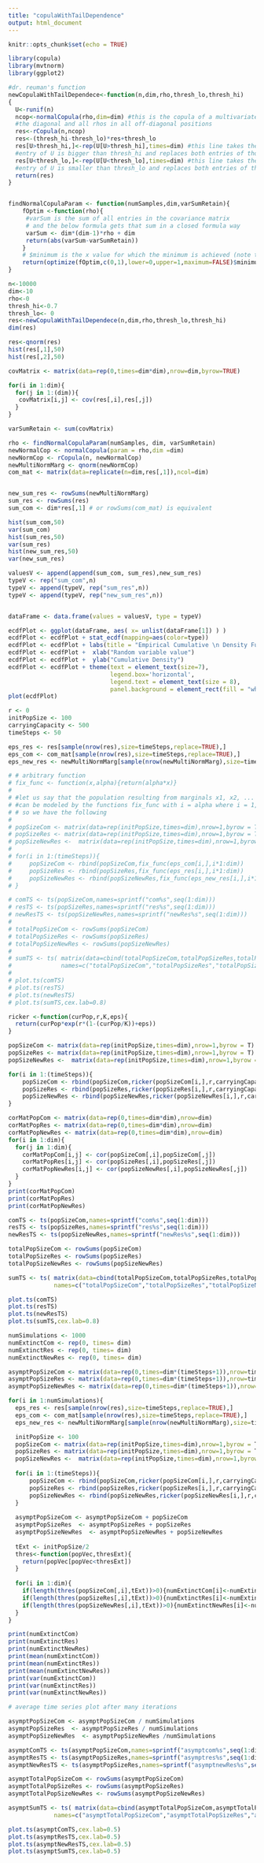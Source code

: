 ```yaml
---
title: "copulaWithTailDependence"
output: html_document
---
```


```r
knitr::opts_chunk$set(echo = TRUE)
```
```r
library(copula)
library(mvtnorm)
library(ggplot2)
```

```r
#dr. reuman's function
newCopulaWithTailDependece<-function(n,dim,rho,thresh_lo,thresh_hi)
{
  U<-runif(n)
  ncop<-normalCopula(rho,dim=dim) #this is the copula of a multivariate normal with covariance matrix having 1s on
  #the diagonal and all rhos in all off-diagonal positions
  res<-rCopula(n,ncop)
  res<-(thresh_hi-thresh_lo)*res+thresh_lo
  res[U>thresh_hi,]<-rep(U[U>thresh_hi],times=dim) #this line takes the rows of res for which the corresponding
  #entry of U is bigger than thresh_hi and replaces both entries of those rows by the corresponding value of U
  res[U<thresh_lo,]<-rep(U[U<thresh_lo],times=dim) #this line takes the rows of res for which the corresponding
  #entry of U is smaller than thresh_lo and replaces both entries of those rows by the corresponding value of U
  return(res)
}


findNormalCopulaParam <- function(numSamples,dim,varSumRetain){
    fOptim <-function(rho){
     #varSum is the sum of all entries in the covariance matrix 
     # and the below formula gets that sum in a closed formula way
     varSum <- dim*(dim-1)*rho + dim
     return(abs(varSum-varSumRetain))
    }
    # $minimum is the x value for which the minimum is achieved (note that optimize returns a list) 
    return(optimize(fOptim,c(0,1),lower=0,upper=1,maximum=FALSE)$minimum)
}
```

```r
n<-10000
dim<-10 
rho<-0
thresh_hi<-0.7
thresh_lo<- 0
res<-newCopulaWithTailDependece(n,dim,rho,thresh_lo,thresh_hi)
dim(res)

res<-qnorm(res)
hist(res[,1],50)
hist(res[,2],50)
```
```r
covMatrix <- matrix(data=rep(0,times=dim*dim),nrow=dim,byrow=TRUE)

for(i in 1:dim){
  for(j in 1:(dim)){
   covMatrix[i,j] <- cov(res[,i],res[,j])
  }
}

varSumRetain <- sum(covMatrix)
```

```r
rho <- findNormalCopulaParam(numSamples, dim, varSumRetain)
newNormalCop <- normalCopula(param = rho,dim =dim)
newNormCop <- rCopula(n, newNormalCop)
newMultiNormMarg <- qnorm(newNormCop)
com_mat <- matrix(data=replicate(n=dim,res[,1]),ncol=dim)


new_sum_res <- rowSums(newMultiNormMarg)
sum_res <- rowSums(res)
sum_com <- dim*res[,1] # or rowSums(com_mat) is equivalent

hist(sum_com,50)
var(sum_com)
hist(sum_res,50)
var(sum_res)
hist(new_sum_res,50)
var(new_sum_res)
```

```r
valuesV <- append(append(sum_com, sum_res),new_sum_res)
typeV <- rep("sum_com",n)
typeV <- append(typeV, rep("sum_res",n))
typeV <- append(typeV, rep("new_sum_res",n))


dataFrame <- data.frame(values = valuesV, type = typeV)

ecdfPlot <- ggplot(dataFrame, aes( x= unlist(dataFrame[1]) ) )
ecdfPlot <- ecdfPlot + stat_ecdf(mapping=aes(color=type))
ecdfPlot <- ecdfPlot + labs(title = "Empirical Cumulative \n Density Function")
ecdfPlot <- ecdfPlot +  xlab("Random variable value")
ecdfPlot <- ecdfPlot +  ylab("Cumulative Density")
ecdfPlot <- ecdfPlot + theme(text = element_text(size=7),
                             legend.box='horizontal',
                             legend.text = element_text(size = 8),
                             panel.background = element_rect(fill = "white")) + scale_colour_brewer(palette = "Set1")
plot(ecdfPlot)
```

```r
r <- 0 
initPopSize <- 100
carryingCapacity <- 500
timeSteps <- 50

eps_res <- res[sample(nrow(res),size=timeSteps,replace=TRUE),]
eps_com <- com_mat[sample(nrow(res),size=timeSteps,replace=TRUE),]
eps_new_res <- newMultiNormMarg[sample(nrow(newMultiNormMarg),size=timeSteps,replace=TRUE),]

```

```r
# # arbitrary function
# fix_func <- function(x,alpha){return(alpha*x)} 
# 
# #let us say that the population resulting from marginals x1, x2, ... ,xn 
# #can be modeled by the functions fix_func with i = alpha where i = 1, 2, ... n
# # so we have the following
# 
# popSizeCom <- matrix(data=rep(initPopSize,times=dim),nrow=1,byrow = T)
# popSizeRes <- matrix(data=rep(initPopSize,times=dim),nrow=1,byrow = T)
# popSizeNewRes <-  matrix(data=rep(initPopSize,times=dim),nrow=1,byrow = T)
# 
# for(i in 1:(timeSteps)){
#     popSizeCom <- rbind(popSizeCom,fix_func(eps_com[i,],i*1:dim))
#     popSizeRes <- rbind(popSizeRes,fix_func(eps_res[i,],i*1:dim))
#     popSizeNewRes <- rbind(popSizeNewRes,fix_func(eps_new_res[i,],i*1:dim))
# }
```

```r
# comTS <- ts(popSizeCom,names=sprintf("com%s",seq(1:dim)))
# resTS <- ts(popSizeRes,names=sprintf("res%s",seq(1:dim)))
# newResTS <- ts(popSizeNewRes,names=sprintf("newRes%s",seq(1:dim)))
# 
# totalPopSizeCom <- rowSums(popSizeCom)
# totalPopSizeRes <- rowSums(popSizeRes)
# totalPopSizeNewRes <- rowSums(popSizeNewRes)
# 
# sumTS <- ts( matrix(data=cbind(totalPopSizeCom,totalPopSizeRes,totalPopSizeNewRes),ncol=3),
#              names=c("totalPopSizeCom","totalPopSizeRes","totalPopSizeNewRes"))
# 
# plot.ts(comTS)
# plot.ts(resTS)
# plot.ts(newResTS)
# plot.ts(sumTS,cex.lab=0.8)
```

```r
ricker <-function(curPop,r,K,eps){
  return(curPop*exp(r*(1-(curPop/K))+eps))
}

popSizeCom <- matrix(data=rep(initPopSize,times=dim),nrow=1,byrow = T)
popSizeRes <- matrix(data=rep(initPopSize,times=dim),nrow=1,byrow = T)
popSizeNewRes <-  matrix(data=rep(initPopSize,times=dim),nrow=1,byrow = T)

for(i in 1:(timeSteps)){
    popSizeCom <- rbind(popSizeCom,ricker(popSizeCom[i,],r,carryingCapacity,eps_com[i,]))
    popSizeRes <- rbind(popSizeRes,ricker(popSizeRes[i,],r,carryingCapacity,eps_res[i,]))
    popSizeNewRes <- rbind(popSizeNewRes,ricker(popSizeNewRes[i,],r,carryingCapacity,eps_new_res[i,]))
}
```

```r
corMatPopCom <- matrix(data=rep(0,times=dim*dim),nrow=dim)
corMatPopRes <- matrix(data=rep(0,times=dim*dim),nrow=dim)
corMatPopNewRes <- matrix(data=rep(0,times=dim*dim),nrow=dim)
for(i in 1:dim){
  for(j in 1:dim){
    corMatPopCom[i,j] <- cor(popSizeCom[,i],popSizeCom[,j])
    corMatPopRes[i,j] <- cor(popSizeRes[,i],popSizeRes[,j])
    corMatPopNewRes[i,j] <- cor(popSizeNewRes[,i],popSizeNewRes[,j])
  }
}
print(corMatPopCom)
print(corMatPopRes)
print(corMatPopNewRes)
```

```r
comTS <- ts(popSizeCom,names=sprintf("com%s",seq(1:dim)))
resTS <- ts(popSizeRes,names=sprintf("res%s",seq(1:dim)))
newResTS <- ts(popSizeNewRes,names=sprintf("newRes%s",seq(1:dim)))

totalPopSizeCom <- rowSums(popSizeCom)
totalPopSizeRes <- rowSums(popSizeRes)
totalPopSizeNewRes <- rowSums(popSizeNewRes)

sumTS <- ts( matrix(data=cbind(totalPopSizeCom,totalPopSizeRes,totalPopSizeNewRes),ncol=3),
             names=c("totalPopSizeCom","totalPopSizeRes","totalPopSizeNewRes"))

plot.ts(comTS)
plot.ts(resTS)
plot.ts(newResTS)
plot.ts(sumTS,cex.lab=0.8)
```

```r
numSimulations <- 1000
numExtinctCom <- rep(0, times= dim)
numExtinctRes <- rep(0, times= dim)
numExtinctNewRes <- rep(0, times= dim)

asymptPopSizeCom <- matrix(data=rep(0,times=dim*(timeSteps+1)),nrow=timeSteps+1)
asymptPopSizeRes <- matrix(data=rep(0,times=dim*(timeSteps+1)),nrow=timeSteps+1)
asymptPopSizeNewRes <- matrix(data=rep(0,times=dim*(timeSteps+1)),nrow=timeSteps+1)

for(i in 1:numSimulations){
  eps_res <- res[sample(nrow(res),size=timeSteps,replace=TRUE),]
  eps_com <- com_mat[sample(nrow(res),size=timeSteps,replace=TRUE),]
  eps_new_res <- newMultiNormMarg[sample(nrow(newMultiNormMarg),size=timeSteps,replace=TRUE),]

  initPopSize <- 100
  popSizeCom <- matrix(data=rep(initPopSize,times=dim),nrow=1,byrow = T)
  popSizeRes <- matrix(data=rep(initPopSize,times=dim),nrow=1,byrow = T)
  popSizeNewRes <-  matrix(data=rep(initPopSize,times=dim),nrow=1,byrow = T)
  
  for(i in 1:(timeSteps)){
      popSizeCom <- rbind(popSizeCom,ricker(popSizeCom[i,],r,carryingCapacity,eps_com[i,]))
      popSizeRes <- rbind(popSizeRes,ricker(popSizeRes[i,],r,carryingCapacity,eps_res[i,]))
      popSizeNewRes <- rbind(popSizeNewRes,ricker(popSizeNewRes[i,],r,carryingCapacity,eps_new_res[i,]))
  }  
  
  asymptPopSizeCom <- asymptPopSizeCom + popSizeCom
  asymptPopSizeRes  <- asymptPopSizeRes + popSizeRes
  asymptPopSizeNewRes  <- asymptPopSizeNewRes + popSizeNewRes
  
  tExt <- initPopSize/2 
  thres<-function(popVec,thresExt){
    return(popVec[popVec<thresExt])
  }
    
  for(i in 1:dim){
    if(length(thres(popSizeCom[,i],tExt))>0){numExtinctCom[i]<-numExtinctCom[i]+1}
    if(length(thres(popSizeRes[,i],tExt))>0){numExtinctRes[i]<-numExtinctRes[i]+1}
    if(length(thres(popSizeNewRes[,i],tExt))>0){numExtinctNewRes[i]<-numExtinctNewRes[i]+1}
  }
}

print(numExtinctCom)
print(numExtinctRes)
print(numExtinctNewRes)
print(mean(numExtinctCom))
print(mean(numExtinctRes))
print(mean(numExtinctNewRes))
print(var(numExtinctCom))
print(var(numExtinctRes))
print(var(numExtinctNewRes))
```

```r
# average time series plot after many iterations

asymptPopSizeCom <- asymptPopSizeCom / numSimulations
asymptPopSizeRes  <- asymptPopSizeRes / numSimulations 
asymptPopSizeNewRes  <- asymptPopSizeNewRes /numSimulations 

asymptComTS <- ts(asymptPopSizeCom,names=sprintf("asymptcom%s",seq(1:dim)))
asymptResTS <- ts(asymptPopSizeRes,names=sprintf("asymptres%s",seq(1:dim)))
asymptNewResTS <- ts(asymptPopSizeRes,names=sprintf("asymptnewRes%s",seq(1:dim)))

asymptTotalPopSizeCom <- rowSums(asymptPopSizeCom)
asymptTotalPopSizeRes <- rowSums(asymptPopSizeRes)
asymptTotalPopSizeNewRes <- rowSums(asymptPopSizeNewRes)

asymptSumTS <- ts( matrix(data=cbind(asymptTotalPopSizeCom,asymptTotalPopSizeRes,asymptTotalPopSizeNewRes),ncol=3),
             names=c("asymptTotalPopSizeCom","asymptTotalPopSizeRes","asymptTotalPopSizeNewRes"))

plot.ts(asymptComTS,cex.lab=0.5)
plot.ts(asymptResTS,cex.lab=0.5)
plot.ts(asymptNewResTS,cex.lab=0.5)
plot.ts(asymptSumTS,cex.lab=0.5)
```


